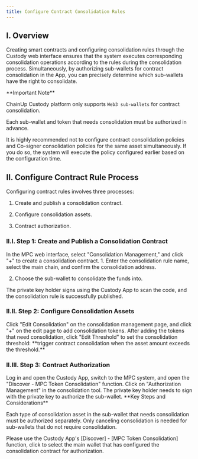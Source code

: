 ```yaml
---
title: Configure Contract Consolidation Rules
---
```


## I. Overview
Creating smart contracts and configuring consolidation rules through the Custody web interface ensures that the system executes corresponding consolidation operations according to the rules during the consolidation process. Simultaneously, by authorizing sub-wallets for contract consolidation in the App, you can precisely determine which sub-wallets have the right to consolidate.

<Warning>
**Important Note**

ChainUp Custody platform only supports `Web3 sub-wallets` for contract consolidation.

Each sub-wallet and token that needs consolidation must be authorized in advance.

It is highly recommended not to configure contract consolidation policies and Co-signer consolidation policies for the same asset simultaneously. If you do so, the system will execute the policy configured earlier based on the configuration time.
</Warning>

## II. Configure Contract Rule Process

Configuring contract rules involves three processes:

1. Create and publish a consolidation contract.

2. Configure consolidation assets.

3. Contract authorization.

### II.I. Step 1: Create and Publish a Consolidation Contract

<Steps>
<Step title="Create and Publish a Consolidation Contract">
    In the MPC web interface, select "Consolidation Management," and click "+" to create a consolidation contract.
</Step>
<Step title="Edit Consolidation Rules">
   1. Enter the consolidation rule name, select the main chain, and confirm the consolidation address.

   2. Choose the sub-wallet to consolidate the funds into.
</Step>
<Step title="Sign and Publish the Contract">
    The private key holder signs using the Custody App to scan the code, and the consolidation rule is successfully published.
</Step>
</Steps>

### II.II. Step 2: Configure Consolidation Assets

<Steps>
<Step title="Edit Consolidation Threshold">
    Click "Edit Consolidation" on the consolidation management page, and click "+" on the edit page to add consolidation tokens.
</Step>
<Step title="Edit Consolidation Threshold">
    After adding the tokens that need consolidation, click "Edit Threshold" to set the consolidation threshold: **trigger contract consolidation when the asset amount exceeds the threshold.**
</Step>
</Steps>

### II.III. Step 3: Contract Authorization

<Steps>
<Step title="Open MPC Token Consolidation">
    Log in and open the Custody App, switch to the MPC system, and open the "Discover - MPC Token Consolidation" function.
</Step>
<Step title="Authorization Management">
   Click on "Authorization Management" in the consolidation tool. The private key holder needs to sign with the private key to authorize the sub-wallet.

  <Warning>
**Key Steps and Considerations**

Each type of consolidation asset in the sub-wallet that needs consolidation must be authorized separately. Only canceling consolidation is needed for sub-wallets that do not require consolidation.

Please use the Custody App's [Discover] - [MPC Token Consolidation] function, click to select the main wallet that has configured the consolidation contract for authorization.
</Warning>

</Step>

</Steps>
